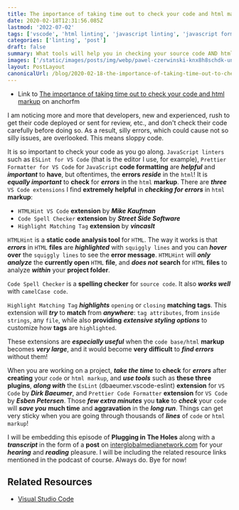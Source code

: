 ```yaml
---
title: The importance of taking time out to check your code and html markup
date: 2020-02-18T12:31:56.085Z
lastmod: '2022-07-02'
tags: ['vscode', 'html linting', 'javascript linting', 'javascript formatting']
categories: ['linting', 'post']
draft: false
summary: What tools will help you in checking your source code AND html markup, thereby reducing the number of errors present in your code base or html markup.
images: ['/static/images/posts/img/webp/pawel-czerwinski-knx8h8schdk-unsplash.webp']
layout: PostLayout
canonicalUrl: /blog/2020-02-18-the-importance-of-taking-time-out-to-check-your-code-and-html-markup
---
```


- Link to
  [The importance of taking time out to check your code and html markup](https://anchor.fm/maria-campbell/episodes/The-importance-of-taking-time-out-to-check-your-code-and-html-markup-eatgo6)
  on anchorfm

I am noticing more and more that developers, new and experienced, rush to get
their code deployed or sent for review, etc., and don't check their code
carefully before doing so. As a result, silly errors, which could cause not so
silly issues, are overlooked. This means sloppy code.

It is so important to check your code as you go along. `JavaScript linters` such
as `ESLint for VS Code` (that is the editor I use, for example),
`Prettier Formatter for VS Code` for `JavaScript` **code formatting** are
**_helpful_** and **_important_** to **have**, but oftentimes, the **errors**
**_reside_** in the `html`! It is **_equally important_** to **check** for
**_errors_** in the `html` **markup**. There are **_three_**
`VS Code extensions` I find **extremely helpful** in **_checking for errors_**
in `html` **markup**:

- `HTMLHint VS Code` **extension** by **_Mike Kaufman_**
- `Code Spell Checker` **extension** by **_Street Side Software_**
- `Highlight Matching Tag` **extension** by **_vincasIt_**

`HTMLHint` is a **static code analysis tool** for `HTML`. The way it works is
that **_errors_** in `HTML` **files** are **_highlighted_** with
`squiggly lines` and you can **_hover_** **over** the `squiggly lines` to see
the **error message**. `HTMLHint` will **_only analyze_** the **currently open**
`HTML` **file**, and **_does not_** **search** for `HTML` **files** to analyze
**_within_** your **project folder**.

`Code Spell Checker` is a **spelling checker** for `source code`. It also
**_works well_** with `camelCase code`.

`Highlight Matching Tag` **_highlights_** `opening` or `closing` **matching
tags**. This extension will **_try_** to **match** from **_anywhere_**:
`tag attributes`, from `inside strings`, any `file`, while also **providing**
**_extensive styling options_** to customize how **tags** are `highlighted`.

These extensions are **_especially useful_** when the `code base/html`
**markup** becomes **_very large_**, and it would become **very difficult** to
**_find errors_** without them!

When you are working on a project, **_take the time_** to **check** for
**_errors_** after **creating** your `code` or `html markup`, and **_use
tools_** such as **these three plugins**, **_along with_** the `EsLint`
(dbaeumer.vscode-eslint) **extension** for `VS Code` by **_Dirk Baeumer_**, and
`Prettier Code Formatter` **extension** for `VS Code` by **_Esben Petersen_**.
Those **_few extra minutes_** you **take** to **_check_** your `code` will
**_save you_** **much time** and **aggravation** in the **_long run_**. Things
can get very sticky when you are going through thousands of **_lines_** of
`code` or `html markup`!

I will be embedding this episode of **Plugging in The Holes** along with a
**_transcript_** in the form of a **post** on
[interglobalmedianetwork.com](https://www.interglobalmedianetwork.com/) for your
**_hearing_** and **_reading_** pleasure. I will be including the related
resource links mentioned in the podcast of course. Always do. Bye for now!

## Related Resources

- [Visual Studio Code](https://code.visualstudio.com/)
